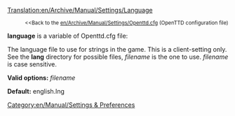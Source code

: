 [[Translation:en/Archive/Manual/Settings/Language]]

:<small><<Back to the [[en/Archive/Manual/Settings/Openttd.cfg]] (OpenTTD configuration file)</small>


'''language''' is a variable of Openttd.cfg file:

The language file to use for strings in the game. This is a client-setting only. See the '''lang''' directory for possible files, ''filename'' is the one to use. ''filename'' is case sensitive.


'''Valid options:''' ''filename''

'''Default:''' english.lng

[[Category:en/Manual/Settings & Preferences]]